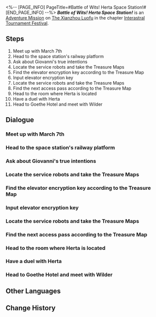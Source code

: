<%-- [PAGE_INFO]
PageTitle=#Battle of Wits! Herta Space Station!#
[END_PAGE_INFO] --%>
{{Stub|Dialogue.}}
{{Mission Infobox
|id            = 8014104
|title         = 
|image         = <!--Mission Battle of Wits! Herta Space Station!.png-->
|type          = Adventure
|event_name    = 
|chapter       = Interastral Tournament Festival
|requirements  = [[Adventure Mission]] ''[[Onward! Cloudford!]]'' completed
|summary       = To qualify for the championship, you must complete all the Victory Zone trials.<br />You have cleared the Victory Zone in Herta Space Station and obtained the Mastery Mark from Herta.
|characters    = Giovanni; Herta; March 7th; Silver Wolf; Trailblazer; Wilder; {TEXTJOIN#54}
|startLocation = [[The Xianzhou Luofu]] - [[Central Starskiff Haven]]
|world         = The Xianzhou Luofu
|area          = Central Starskiff Haven
|prev          = Onward! Cloudford!
|next          = Clash! Great Mine!
|rewards       = Trailblaze EXP*200; Stellar Jade*40; Traveler's Guide*6; Lost Crystal*4; Credit*40,000
}}
'''''Battle of Wits! Herta Space Station!''''' is an [[Adventure Mission]] on [[The Xianzhou Luofu]] in the chapter [[Interastral Tournament Festival]].

==Steps==
# Meet up with March 7th
# Head to the space station's railway platform
# Ask about Giovanni's true intentions
# Locate the service robots and take the Treasure Maps
# Find the elevator encryption key according to the Treasure Map
# Input elevator encryption key
# Locate the service robots and take the Treasure Maps
# Find the next access pass according to the Treasure Map
# Head to the room where Herta is located
# Have a duel with Herta
# Head to Goethe Hotel and meet with Wilder

<!--
==Gameplay Notes==

--><!--
==Trial Character==

-->
==Dialogue==
{{Stub Dialogue}}
===Meet up with March 7th===
{{Mission Description|type=adventure|location=Central Starskiff Haven|You've completed all challenges in the Cloudford Victory Zone and obtained the second qualifying mark.<br />The road to the championship stretches out beneath your feet like a red carpet &mdash; It's time for the third stage.}}
{{Dialogue Start}}
:{{tx}}
{{Dialogue End}}

===Head to the space station's railway platform===
{{Mission Description|type=adventure|location=Supply Zone|update|The road to the championship stretches out beneath your feet like a red carpet.<br />The third Mastery Mark hides within Herta Space Station. What kind of challenges await within?}}
{{Dialogue Start}}
:{{tx}}
{{Dialogue End}}

===Ask about Giovanni's true intentions===
{{Mission Description|type=adventure|location=<!--to be added-->|update|As it turns out, Giovanni intended to use you as a means to his ends all along, manipulating you like a puppet. The entire thing leaves you with a nasty feeling, and you need to find him at once to get some clear answers.}}
{{Dialogue Start}}
:{{tx}}
{{Dialogue End}}

===Locate the service robots and take the Treasure Maps===
{{Mission Description|type=adventure|location=<!--to be added-->|update|You must complete the corresponding trials first if you wish to challenge the championship contenders of the Victory Zone.<br />The space station's rules seem akin to hunting for treasures in a dungeon. You must obtain the treasure map before you begin your adventure.}}
{{Dialogue Start}}
:{{tx}}
{{Dialogue End}}

===Find the elevator encryption key according to the Treasure Map===
{{Mission Description|type=adventure|location=<!--to be added-->|update|You must complete the corresponding trials first if you wish to challenge the championship contenders of the Victory Zone.<br />The space station's rules seem akin to hunting for treasures in a dungeon. Find the first piece of treasure and prove your worth.}}
{{Dialogue Start}}
:{{tx}}
{{Dialogue End}}

===Input elevator encryption key===
{{Mission Description|type=adventure|location=<!--to be added-->|update|You must complete the corresponding trials first if you wish to challenge the championship contenders of the Victory Zone.<br />The space station's rules seem akin to hunting for treasures in a dungeon. It seems that the "dragon" tasked with guarding the treasure isn't all that professional... Regardless, you are another set closer to facing your final foe &mdash; the "Demon Lord."}}
{{Dialogue Start}}
:{{tx}}
{{Dialogue End}}

===Locate the service robots and take the Treasure Maps===
{{Mission Description|type=adventure|location=<!--to be added-->|update|You must complete the corresponding trials first if you wish to challenge the championship contenders of the Victory Zone.<br />The space station's rules seem akin to hunting for treasures in a dungeon. Now, you must find the other treasure map.}}
{{Dialogue Start}}
:{{tx}}
{{Dialogue End}}

===Find the next access pass according to the Treasure Map===
{{Mission Description|type=adventure|location=<!--to be added-->|update|You must complete the corresponding trials first if you wish to challenge the championship contenders of the Victory Zone.<br />The Wubbaboos don't seem to be terribly enthused about guarding the treasure. And what kind of "dragon" is this? That's clearly just Qingque.}}
{{Dialogue Start}}
:{{tx}}
{{Dialogue End}}

===Head to the room where Herta is located===
{{Mission Description|type=adventure|location=<!--to be added-->|update|After experiencing that uneventful adventure, you finally earned the right to challenge the "Demon Lord." But Herta doesn't seem to care much about the matches at all. Are you the only ones treating this game seriously?}}
{{Dialogue Start}}
:{{tx}}
{{Dialogue End}}

===Have a duel with Herta===
{{Mission Description|type=adventure|location=<!--to be added-->|update|After experiencing that uneventful adventure, you finally earned the right to challenge the "Demon Lord." But Herta doesn't seem to care much about the matches at all. Are you the only ones treating this game seriously?<br />Regardless, you have already completed all the trials. Now, it is time for a "genius" to stand witness before the true strength of those deemed "mundane."}}
{{Dialogue Start}}
:{{tx}}
{{Dialogue End}}

===Head to Goethe Hotel and meet with Wilder===
{{Mission Description|type=adventure|location=Administrative District|update|Wilder somehow knows about {TEXTJOIN#54}'s existence! More than that, he also wants to go over some important matters. Might this game truly have some unknowable mysteries?}}
{{Dialogue Start}}
:{{tx}}
{{Dialogue End}}

==Other Languages==
{{Other Languages
|en   = Battle of Wits! Herta Space Station!
|zhs  = 智斗！空间站「黑塔」
|zht  = 智鬥！太空站「黑塔」
|ja   = 闘智！宇宙ステーション「ヘルタ」
|ko   = 두뇌 풀가동! 우주정거장 「헤르타」
|es   = ¡Demostración de estrategia en la Estación Espacial Herta!
|fr   = Échauffourée à la Station spatiale Herta&nbsp;!
|ru   = Битва стратегий! Космическая станция «Герта»!
|th   = ศึกกลยุทธ์สถานีอวกาศ "Herta"
|vi   = Đấu Trí! Trạm Không Gian Herta
|de   = Strategisches Duell, Herta-Raumstation!
|id   = Pertarungan Kecerdikan, Stasiun Luar Angkasa "Herta"!
|pt   = Batalha de Inteligência! Estação Espacial Herta!
}}

==Change History==
{{Change History|1.4}}
